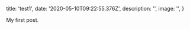 
  title: 'test1',
  date: '2020-05-10T09:22:55.376Z',
  description: '',
  image: '',
}

My first post.











